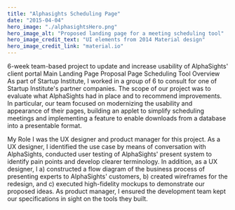 ```yaml
---
title: "Alphasights Scheduling Page"
date: "2015-04-04"
hero_image: "./alphasightsHero.png"
hero_image_alt: "Proposed landing page for a meeting scheduling tool"
hero_image_credit_text: "UI elements from 2014 Material design"
hero_image_credit_link: "material.io"
---
```

6-week team-based project to update and increase usability of AlphaSights' client portal
Main
Landing Page
Proposal Page
Scheduling Tool
Overview
As part of Startup Institute, I worked in a group of 6 to consult for one of Startup Institute's partner companies. The scope of our project was to evaluate what AlphaSights had in place and to recommend improvements. In particular, our team focused on modernizing the usability and appearance of their pages, building an applet to simplify scheduling meetings and implementing a feature to enable downloads from a database into a presentable format.

My Role
I was the UX designer and product manager for this project. As a UX designer, I identified the use case by means of conversation with AlphaSights, conducted user testing of AlphaSights' present system to identify pain points and develop clearer terminology. In addition, as a UX designer, I a) constructed a flow diagram of the business process of presenting experts to AlphaSights' customers, b) created wireframes for the redesign, and c) executed high-fidelity mockups to demonstrate our proposed ideas. As product manager, I ensured the development team kept our specifications in sight on the tools they built.
<StaticImage alt="A clever Owlin Rogue" src="alphasightsHero.png" />
<StaticImage alt="A clever Owlin Rogue" src="./alphasightsHero.png" />
